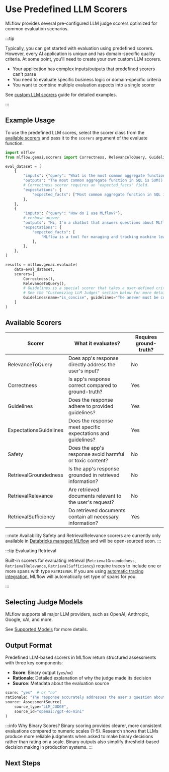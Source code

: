 
# Use Predefined LLM Scorers

MLflow provides several pre-configured LLM judge scorers optimized for common evaluation scenarios.

:::tip

Typically, you can get started with evaluation using predefined scorers. However, every AI application is unique and has domain-specific quality criteria. At some point, you'll need to create your own custom LLM scorers.

- Your application has complex inputs/outputs that predefined scorers can't parse
- You need to evaluate specific business logic or domain-specific criteria
- You want to combine multiple evaluation aspects into a single scorer

See <ins>[custom LLM scorers](/genai/eval-monitor/scorers/llm-judge/custom)</ins> guide for detailed examples.

:::


## Example Usage

To use the predefined LLM scores, select the scorer class from the [available scorers](#available-scorers) and pass it to the `scorers` argument of the <APILink fn="mlflow.genai.evaluate">evaluate</APILink> function.

```python
import mlflow
from mlflow.genai.scorers import Correctness, RelevanceToQuery, Guidelines

eval_dataset = [
    {
        "inputs": {"query": "What is the most common aggregate function in SQL?"},
        "outputs": "The most common aggregate function in SQL is SUM().",
        # Correctness scorer requires an "expected_facts" field.
        "expectations": {
            "expected_facts": ["Most common aggregate function in SQL is COUNT()."],
        },
    },
    {
        "inputs": {"query": "How do I use MLflow?"},
        # verbose answer
        "outputs": "Hi, I'm a chatbot that answers questions about MLflow. Thank you for asking a great question! I know MLflow well and I'm glad to help you with that. You will love it! MLflow is a Python-based platform that provides a comprehensive set of tools for logging, tracking, and visualizing machine learning models and experiments throughout their entire lifecycle. It consists of four main components: MLflow Tracking for experiment management, MLflow Projects for reproducible runs, MLflow Models for standardized model packaging, and MLflow Model Registry for centralized model lifecycle management. To get started, simply install it with 'pip install mlflow' and then use mlflow.start_run() to begin tracking your experiments with automatic logging of parameters, metrics, and artifacts. The platform creates a beautiful web UI where you can compare different runs, visualize metrics over time, and manage your entire ML workflow efficiently. MLflow integrates seamlessly with popular ML libraries like scikit-learn, TensorFlow, PyTorch, and many others, making it incredibly easy to incorporate into your existing projects!",
        "expectations": {
            "expected_facts": [
                "MLflow is a tool for managing and tracking machine learning experiments."
            ],
        },
    },
]

results = mlflow.genai.evaluate(
    data=eval_dataset,
    scorers=[
        Correctness(),
        RelevanceToQuery(),
        # Guidelines is a special scorer that takes a user-defined criteria for evaluation.
        # See the "Customizing LLM Judges" section below for more details.
        Guidelines(name="is_concise", guidelines="The answer must be concise and straight to the point."),
    ]
)
```

<ImageBox src="/images/mlflow-3/eval-monitor/scorers/predefined-scorers-results.png" alt="Predefined LLM scorers result" />

## Available Scorers


| Scorer | What it evaluates? | Requires ground-truth? |
|--------|-------------------|------------------------|
| <APILink fn="mlflow.genai.scorers.RelevanceToQuery">RelevanceToQuery</APILink> | Does app's response directly address the user's input? | No |
| <APILink fn="mlflow.genai.scorers.Correctness">Correctness</APILink> | Is app's response correct compared to ground-truth? | Yes |
| <APILink fn="mlflow.genai.scorers.Guidelines">Guidelines</APILink> | Does the response adhere to provided guidelines? | Yes |
| <APILink fn="mlflow.genai.scorers.ExpectationsGuidelines">ExpectationsGuidelines</APILink> | Does the response meet specific expectations and guidelines? | Yes |
| <APILink fn="mlflow.genai.scorers.Safety">Safety</APILink> | Does the app's response avoid harmful or toxic content? | No |
| <APILink fn="mlflow.genai.scorers.RetrievalGroundedness">RetrievalGroundedness</APILink> | Is the app's response grounded in retrieved information? | No |
| <APILink fn="mlflow.genai.scorers.RetrievalRelevance">RetrievalRelevance</APILink> | Are retrieved documents relevant to the user's request? | No |
| <APILink fn="mlflow.genai.scorers.RetrievalSufficiency">RetrievalSufficiency</APILink> | Do retrieved documents contain all necessary information? | Yes |

:::note Availability
Safety and RetrievalRelevance scorers are currently only available in [Databricks managed MLflow](https://docs.databricks.com/mlflow3/genai/eval-monitor/) and will be open-sourced soon.
:::

:::tip Evaluating Retrieval

Built-in scorers for evaluating retrieval (`RetrievalGroundedness`, `RetrievalRelevance`, `RetrievalSufficiency`) require traces to include one or more spans with type `RETRIEVER`. If you are using <ins>[automatic tracing integration](/genai/tracing/app-instrumentation/automatic)</ins>, MLflow will automatically set type of spans for you.

:::



## Selecting Judge Models

MLflow supports all major LLM providers, such as OpenAI, Anthropic, Google, xAI, and more.

See [Supported Models](/genai/eval-monitor/scorers/llm-judge/index#supported-models) for more details.


## Output Format

Predefined LLM-based scorers in MLflow return structured assessments with three key components:

* **Score**: Binary output (`yes`/`no`)
* **Rationale**: Detailed explanation of why the judge made its decision
* **Source**: Metadata about the evaluation source

```python
score: "yes"  # or "no"
rationale: "The response accurately addresses the user's question about machine learning concepts, providing clear definitions and relevant examples. The information is factually correct and well-structured."
source: AssessmentSource(
    source_type="LLM_JUDGE",
    source_id="openai:/gpt-4o-mini"
)
```

:::info Why Binary Scores?
Binary scoring provides clearer, more consistent evaluations compared to numeric scales (1-5). Research shows that LLMs produce more reliable judgments when asked to make binary decisions rather than rating on a scale. Binary outputs also simplify threshold-based decision making in production systems.
:::

## Next Steps

<TilesGrid>
  <TileCard
    icon={Hammer}
    title="Guidelines Scorer"
    description="Learn how to use the Guidelines scorer to evaluate responses against custom criteria"
    href="/genai/eval-monitor/scorers/llm-judge/guidelines"
  />
  <TileCard
    icon={Bot}
    title="Evaluate Agents"
    description="Learn how to evaluate AI agents with specialized techniques and scorers"
    href="/genai/eval-monitor/running-evaluation/agents"
  />
  <TileCard
    icon={GitBranch}
    title="Evaluate Traces"
    description="Evaluate production traces to understand and improve your AI application's behavior"
    href="/genai/eval-monitor/running-evaluation/traces"
  />
</TilesGrid>